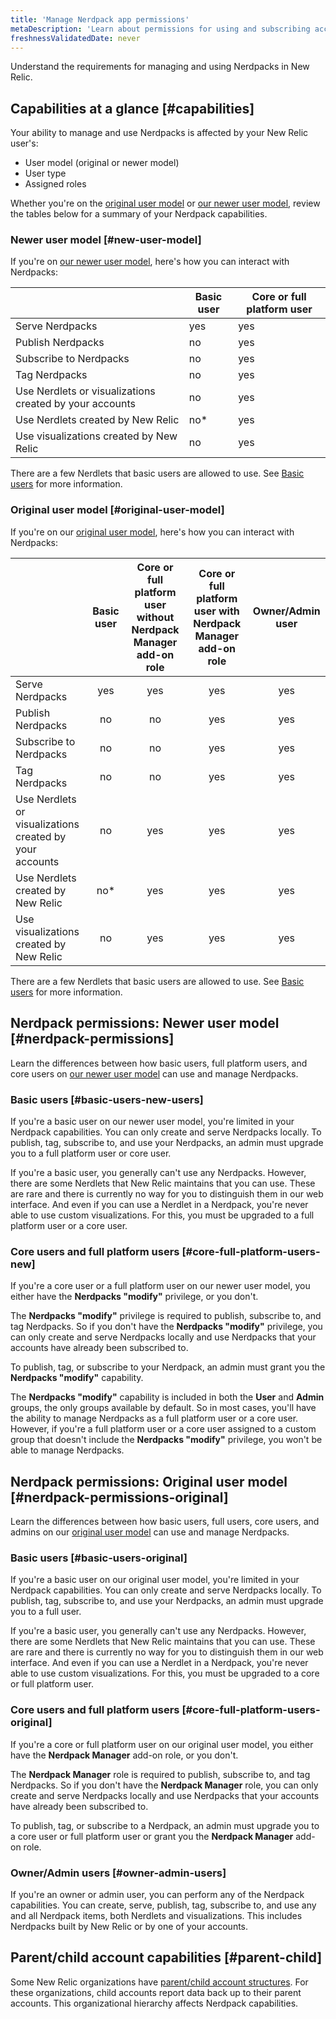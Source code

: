 ```yaml
---
title: 'Manage Nerdpack app permissions'
metaDescription: 'Learn about permissions for using and subscribing accounts to Nerdpacks.'
freshnessValidatedDate: never
---
```


Understand the requirements for managing and using Nerdpacks in New Relic.

## Capabilities at a glance [#capabilities]

Your ability to manage and use Nerdpacks is affected by your New Relic user's:

- User model (original or newer model)
- User type
- Assigned roles

Whether you're on the [original user model](/docs/accounts/original-accounts-billing/original-users-roles/users-roles-original-user-model/) or [our newer user model](/docs/accounts/accounts-billing/new-relic-one-user-management/new-relic-one-user-model-understand-user-structure/), review the tables below for a summary of your Nerdpack capabilities.

### Newer user model [#new-user-model]

If you're on [our newer user model](/docs/accounts/original-accounts-billing/original-users-roles/overview-user-models), here's how you can interact with Nerdpacks:

<table>
<thead>
<tr>
<th></th>
<th>Basic user</th>
<th>Core or full platform user</th>
</tr>
</thead>
<tbody>
<tr>
<td>Serve Nerdpacks</td>
<td>yes</td>
<td>yes</td>
</tr>
<tr>
<td>Publish Nerdpacks</td>
<td>no</td>
<td>yes</td>
</tr>
<tr>
<td>Subscribe to Nerdpacks</td>
<td>no</td>
<td>yes</td>
</tr>
<tr>
<td>Tag Nerdpacks</td>
<td>no</td>
<td>yes</td>
</tr>
<tr>
<td>Use Nerdlets or visualizations created by your accounts</td>
<td>no</td>
<td>yes</td>
</tr>
<tr>
<td>Use Nerdlets created by New Relic</td>
<td>no*</td>
<td>yes</td>
</tr>
<tr>
<td>Use visualizations created by New Relic</td>
<td>no</td>
<td>yes</td>
</tr>
</tbody>
</table>


There are a few Nerdlets that basic users are allowed to use. See [Basic users](#basic-users-1) for more information.

### Original user model [#original-user-model]

If you're on our [original user model](/docs/accounts/original-accounts-billing/original-users-roles/overview-user-models), here's how you can interact with Nerdpacks:

<table>
<thead>
<tr>
<th style="text-align:left"></th>
<th style="text-align:center">Basic user</th>
<th style="text-align:center">Core or full platform user without Nerdpack Manager add-on role</th>
<th style="text-align:center">Core or full platform user with Nerdpack Manager add-on role</th>
<th style="text-align:center">Owner/Admin user</th>
</tr>
</thead>
<tbody>
<tr>
<td style="text-align:left">Serve Nerdpacks</td>
<td style="text-align:center">yes</td>
<td style="text-align:center">yes</td>
<td style="text-align:center">yes</td>
<td style="text-align:center">yes</td>
</tr>
<tr>
<td style="text-align:left">Publish Nerdpacks</td>
<td style="text-align:center">no</td>
<td style="text-align:center">no</td>
<td style="text-align:center">yes</td>
<td style="text-align:center">yes</td>
</tr>
<tr>
<td style="text-align:left">Subscribe to Nerdpacks</td>
<td style="text-align:center">no</td>
<td style="text-align:center">no</td>
<td style="text-align:center">yes</td>
<td style="text-align:center">yes</td>
</tr>
<tr>
<td style="text-align:left">Tag Nerdpacks</td>
<td style="text-align:center">no</td>
<td style="text-align:center">no</td>
<td style="text-align:center">yes</td>
<td style="text-align:center">yes</td>
</tr>
<tr>
<td style="text-align:left">Use Nerdlets or visualizations created by your accounts</td>
<td style="text-align:center">no</td>
<td style="text-align:center">yes</td>
<td style="text-align:center">yes</td>
<td style="text-align:center">yes</td>
</tr>
<tr>
<td style="text-align:left">Use Nerdlets created by New Relic</td>
<td style="text-align:center">no*</td>
<td style="text-align:center">yes</td>
<td style="text-align:center">yes</td>
<td style="text-align:center">yes</td>
</tr>
<tr>
<td style="text-align:left">Use visualizations created by New Relic</td>
<td style="text-align:center">no</td>
<td style="text-align:center">yes</td>
<td style="text-align:center">yes</td>
<td style="text-align:center">yes</td>
</tr>
</tbody>
</table>


There are a few Nerdlets that basic users are allowed to use. See [Basic users](#basic-users) for more information.


## Nerdpack permissions: Newer user model [#nerdpack-permissions]

Learn the differences between how basic users, full platform users, and core users on [our newer user model](/docs/accounts/original-accounts-billing/original-users-roles/overview-user-models) can use and manage Nerdpacks.

### Basic users [#basic-users-new-users]

If you're a basic user on our newer user model, you're limited in your Nerdpack capabilities. You can only create and serve Nerdpacks locally. To publish, tag, subscribe to, and use your Nerdpacks, an admin must upgrade you to a full platform user or core user.

<Callout variant="tip">

If you're a basic user, you generally can't use any Nerdpacks. However, there are some Nerdlets that New Relic maintains that you can use. These are rare and there is currently no way for you to distinguish them in our web interface. And even if you can use a Nerdlet in a Nerdpack, you're never able to use custom visualizations. For this, you must be upgraded to a full platform user or a core user.

</Callout>

### Core users and full platform users [#core-full-platform-users-new]

If you're a core user or a full platform user on our newer user model, you either have the **Nerdpacks "modify"** privilege, or you don't.

The **Nerdpacks "modify"** privilege is required to publish, subscribe to, and tag Nerdpacks. So if you don't have the **Nerdpacks "modify"** privilege, you can only create and serve Nerdpacks locally and use Nerdpacks that your accounts have already been subscribed to.

To publish, tag, or subscribe to your Nerdpack, an admin must grant you the **Nerdpacks "modify"** capability.

<Callout variant="tip">

The **Nerdpacks "modify"** capability is included in both the **User** and **Admin** groups, the only groups available by default. So in most cases, you'll have the ability to manage Nerdpacks as a full platform user or a core user. However, if you're a full platform user or a core user assigned to a custom group that doesn't include the **Nerdpacks "modify"** privilege, you won't be able to manage Nerdpacks.

</Callout>

## Nerdpack permissions: Original user model [#nerdpack-permissions-original]

Learn the differences between how basic users, full users, core users, and admins on our [original user model](/docs/accounts/original-accounts-billing/original-users-roles/users-roles-original-user-model/) can use and manage Nerdpacks.

### Basic users [#basic-users-original]

If you're a basic user on our original user model, you're limited in your Nerdpack capabilities. You can only create and serve Nerdpacks locally. To publish, tag, subscribe to, and use your Nerdpacks, an admin must upgrade you to a full user.

<Callout variant="tip">

If you're a basic user, you generally can't use any Nerdpacks. However, there are some Nerdlets that New Relic maintains that you can use. These are rare and there is currently no way for you to distinguish them in our web interface. And even if you can use a Nerdlet in a Nerdpack, you're never able to use custom visualizations. For this, you must be upgraded to a core or full platform user.

</Callout>

### Core users and full platform users [#core-full-platform-users-original]

If you're a core or full platform user on our original user model, you either have the **Nerdpack Manager** add-on role, or you don't.

The **Nerdpack Manager** role is required to publish, subscribe to, and tag Nerdpacks. So if you don't have the **Nerdpack Manager** role, you can only create and serve Nerdpacks locally and use Nerdpacks that your accounts have already been subscribed to.

To publish, tag, or subscribe to a Nerdpack, an admin must upgrade you to a core user or full platform user or grant you the **Nerdpack Manager** add-on role.

### Owner/Admin users [#owner-admin-users]

If you're an owner or admin user, you can perform any of the Nerdpack capabilities. You can create, serve, publish, tag, subscribe to, and use any and all Nerdpack items, both Nerdlets and visualizations. This includes Nerdpacks built by New Relic or by one of your accounts.


## Parent/child account capabilities [#parent-child]

Some New Relic organizations have [parent/child account structures](/docs/accounts/original-accounts-billing/original-users-roles/parent-child-account-structure). For these organizations, child accounts report data back up to their parent accounts. This organizational hierarchy affects Nerdpack capabilities.